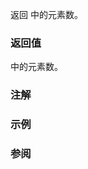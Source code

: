 {{cpp/container/span/title|size}}
{{cpp/container/span/navbar}}
{{ddcl|since=c++20|
constexpr size_type size() const noexcept;
}}

返回 {{tt|span}} 中的元素数。

===返回值===
{{tt|span}} 中的元素数。

===注解===
{{feature test macro|__cpp_lib_ssize|{{lc|std::ssize}} 和无符号的 {{tt|std::span::size}}|value=201902L|std=C++20}}

===示例===
{{example
|code=
#include &lt;span&gt;
 
int main()
{
    constexpr static int c_array[]{1, 2, 3, 4, 5, 6, 7, 8};
 
    constexpr std::span&lt;const int&gt; span{c_array};
 
    static_assert(8 == span.size());
    static_assert(7 == span.first(7).size());
    static_assert(6 == span.first&lt;6&gt;().size());
    static_assert(5 == span.last(5).size());
    static_assert(4 == span.last&lt;4&gt;().size());
    static_assert(3 == span.subspan(2, 3).size());
    static_assert(2 == span.subspan&lt;3, 2&gt;().size());
    static_assert(1 == span.subspan&lt;7&gt;().size());
}
}}

===参阅===
{{dsc begin}}
{{dsc inc|cpp/container/span/dsc constructor}}
{{dsc inc|cpp/container/span/dsc size_bytes}}
{{dsc end}}

{{langlinks|de|en|es|ja|ru}}